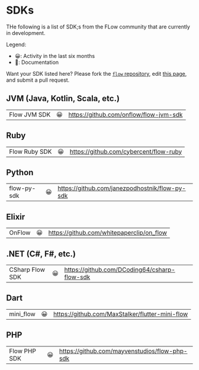 # SDKs


THe following is a list of SDK;s from the FLow community that are currently in development.

Legend:

- 😀: Activity in the last six months
- 📘: Documentation

Want your SDK listed here? Please fork the [`flow` repository](https://github.com/onflow/flow), edit [this page](https://github.com/onflow/flow/blob/master/docs/content/sdks.md), and submit a pull request.

## JVM (Java, Kotlin, Scala, etc.)

|              |     |                                                                                                                                                |
| ------------ | --: | ---------------------------------------------------------------------------------------------------------------------------------------------- |
| Flow JVM SDK |  😀 | <TrackingLink href="https://github.com/onflow/flow-jvm-sdk" eventName="jvm_sdk_selected">https://github.com/onflow/flow-jvm-sdk</TrackingLink> |

## Ruby

|               |     |                                                                                                                                                 |
| ------------- | --: | ----------------------------------------------------------------------------------------------------------------------------------------------- |
| Flow Ruby SDK |  😀 | <TrackingLink href="https://github.com/cybercent/flow-ruby" eventName="ruby_sdk_selected">https://github.com/cybercent/flow-ruby</TrackingLink> |

## Python

|             |     |                                                                                                                                                                   |
| ----------- | --: | ----------------------------------------------------------------------------------------------------------------------------------------------------------------- |
| flow-py-sdk |  😀 | <TrackingLink href="https://github.com/janezpodhostnik/flow-py-sdk" eventName="python_sdk_selected">https://github.com/janezpodhostnik/flow-py-sdk</TrackingLink> |

## Elixir

|        |     |                                                                                                                                                         |
| ------ | --: | ------------------------------------------------------------------------------------------------------------------------------------------------------- |
| OnFlow |  😀 | <TrackingLink href="https://github.com/whitepaperclip/on_flow" eventName="elixir_sdk_selected">https://github.com/whitepaperclip/on_flow</TrackingLink> |

## .NET (C#, F#, etc.)

|                 |     |                                                                                                                                                               |
| --------------- | --: | ------------------------------------------------------------------------------------------------------------------------------------------------------------- |
| CSharp Flow SDK |  😀 | <TrackingLink href="https://github.com/DCoding64/csharp-flow-sdk" eventName="dotnet_sdk_selected">https://github.com/DCoding64/csharp-flow-sdk</TrackingLink> |

## Dart

|           |     |                                                                                                                                                                      |
| --------- | --: | -------------------------------------------------------------------------------------------------------------------------------------------------------------------- |
| mini_flow |  😀 | <TrackingLink href="https://github.com/MaxStalker/flutter-mini-flow" eventName="flutter_sdk_selected">https://github.com/MaxStalker/flutter-mini-flow</TrackingLink> |

## PHP

|              |     |                                                                                                                                                              |
| ------------ | --: | ------------------------------------------------------------------------------------------------------------------------------------------------------------ |
| Flow PHP SDK |  😀 | <TrackingLink href="https://github.com/mayvenstudios/flow-php-sdk" eventName="php_sdk_selected">https://github.com/mayvenstudios/flow-php-sdk</TrackingLink> |
